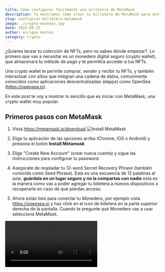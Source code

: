 ```yaml
---
title: Cómo configurar fácilmente una billetera de MetaMask
description: Te mostramos cómo crear tu billetera de MetaMask para entrar al mundo de los Crypto bienes
slug: configurar-billetera-metamask
image: ./crypto-monedas.jpg
date: 2022-08-25
author: enrique montes
category: Crypto
---
```


¿Quieres lanzar tu colección de NFTs, pero no sabes dónde empezar?.  Lo primero que vas a necesitar
es un monedero digital seguro (crypto wallet), que almacenará tu método de pago y te permitirá acceder a tus NFTs.

Una crypto wallet te permite comprar, vender y recibir tu NFTs, y también interactuar con sitios que integran una cadena de datos,
comunmente conocidos como aplicaciones descentralizadas (dapps) como OpenSea (https://opensea.io).

En este post te voy a mostrar lo sencillo que es iniciar con MetaMask, una crypto wallet muy popular.

## Primeros pasos con MetaMask

1. Vista https://metamask.io/download
![Install MetaMask](install-metamask-1.png)

2. Elige tu aplicación de las opciones arriba (Chrome, IOS o Android) y presiona el botón **Install Metamask**

3. Elige "Create New Account" (crear nueva cuenta) y sigue las instrucciones para configurar tu password.

4. Asegúrate de respladar tu 12-word Secret Recovery Phrase (también conocida como Seed Phrase).  Esta es 
una secuencia de 12 palabras al azar, **guárdala en un lugar seguro y no la compartas con nadie**  esta es
la manera como vas a poder agregar tu billetera a nuevos dispositivos o recuperarla en caso de que pierdas acceso.

5. Ahora estás listo para conectar tu Monedero, por ejemplo vista https://opensea.io y haz click en el icon de billetera 
en la parte superior derecha de la pantalla.  Cuando te pregunte qué Monedero vas a usar selecciona MetaMask.


<Video src="https://www.youtube.com/embed/YZLoXlDyvcI" />

<Video src="https://www.youtube.com/embed/f4-nSjkWZUg" />